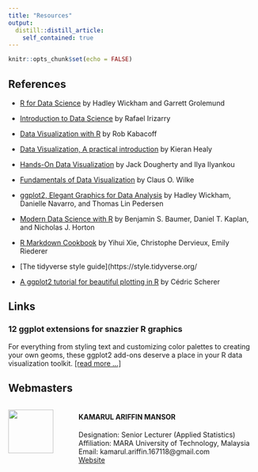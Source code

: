 ```yaml
---
title: "Resources"
output: 
  distill::distill_article:
    self_contained: true
---
```


```r
knitr::opts_chunk$set(echo = FALSE)
```

## References\
- [R for Data Science](https://r4ds.had.co.nz/index.html) by Hadley Wickham and Garrett Grolemund\

- [Introduction to Data Science](https://rafalab.github.io/dsbook/) by Rafael Irizarry\

- [Data Visualization with R](https://rkabacoff.github.io/datavis/) by Rob Kabacoff\

- [Data Visualization, A practical introduction](https://socviz.co/) by Kieran Healy\

- [Hands-On Data Visualization](https://handsondataviz.org/) by Jack Dougherty and Ilya Ilyankou\

- [Fundamentals of Data Visualization](https://clauswilke.com/dataviz/) by Claus O. Wilke\

- [ggplot2, Elegant Graphics for Data Analysis](https://ggplot2-book.org/index.html) by Hadley Wickham, Danielle Navarro, and Thomas Lin Pedersen\

- [Modern Data Science with R](https://mdsr-book.github.io/mdsr2e/) by Benjamin S. Baumer, Daniel T. Kaplan, and Nicholas J. Horton\

- [R Markdown Cookbook](https://bookdown.org/yihui/rmarkdown-cookbook/) by Yihui Xie, Christophe Dervieux, Emily Riederer\

- [The tidyverse style guide](https://style.tidyverse.org/\

- [A ggplot2 tutorial for beautiful plotting in R](https://cedricscherer.netlify.app/2019/08/05/a-ggplot2-tutorial-for-beautiful-plotting-in-r/#toc) by Cédric Scherer\

<!-- [Data Science Cheat Sheets](assets/data-visualization-cheat-sheet.pdf)   -->
<!-- <a href="https://r4ds.had.co.nz/index.html" target="_blank">R for Data Science</a>   -->
<!-- [R for Everyone](assets/R for Everyone.pdf)   -->
<!-- <a href="https://socviz.co/" target="_blank">Data Visualization</a>   -->

## Links\

### 12 ggplot extensions for snazzier R graphics\
For everything from styling text and customizing color palettes to creating your own geoms, these ggplot2 add-ons deserve a place in your R data visualization toolkit. <a href="https://www.infoworld.com/article/3667496/12-ggplot-extensions-for-snazzier-r-graphics.html" target="_blank">[read more ...]</a>\

<!-- ## Group Information\ -->
<!-- Below are information regarding the learners' and mentors' profile. It listed also the possible topics that will be covered during the upcoming webinars.\ -->

<!-- ```{r, echo=FALSE} -->
<!-- library(htmltools) -->
<!-- htmltools::includeHTML("_site/group_info.html") -->
<!-- ``` -->

<!-- ### Load libraries\ -->
<!-- > library(readxl)\ -->
<!-- library(knitr)\ -->
<!-- library(kableExtra)\ -->
<!-- library(tidyverse)\ -->
<!-- library(ggplot2)\ -->
<!-- library(plotly)\ -->
<!-- library(viridis)\ -->
<!-- library(DT) -->

<!-- ```{r include=FALSE} -->
<!-- library(readxl) -->
<!-- library(knitr) -->
<!-- library(kableExtra) -->
<!-- library(tidyverse) -->
<!-- library(ggplot2) -->
<!-- library(plotly) -->
<!-- library(viridis) -->
<!-- library(DT) -->
<!-- ``` -->

<!-- ### Read data\ -->
<!-- ```{r} -->
<!-- learners <- read_excel("data-group.xlsx", -->
<!--     sheet = "learners") -->
<!-- mentors <- read_excel("data-group.xlsx", -->
<!--     sheet = "mentors") -->
<!-- timezone <- read_excel("data-group.xlsx", -->
<!--     sheet = "timezone") -->
<!-- course_outline <- read_excel("data-group.xlsx", -->
<!--     sheet = "course_outline") -->
<!-- ``` -->

<!-- ### View data table\ -->
<!-- ```{r layout="l-screen-inset"} -->
<!-- # Learner's Profile -->
<!-- datatable(learners, options = list( -->
<!--   pageLength = 5, scrollX = TRUE -->
<!-- )) -->
<!-- ``` -->

<!-- ```{r layout="l-screen-inset"} -->
<!-- # Mentor's Profile -->
<!-- datatable(mentors, options = list( -->
<!--   pageLength = 5, scrollX = TRUE -->
<!-- )) -->
<!-- ``` -->

<!-- ```{r layout="l-screen-inset"} -->
<!-- # Timezone GMT -->
<!-- datatable(timezone, options = list( -->
<!--   pageLength = 5, scrollX = TRUE -->
<!-- )) -->
<!-- ``` -->

<!-- ```{r layout="l-screen-inset"} -->
<!-- # Course Outline -->
<!-- datatable(course_outline, options = list( -->
<!--   pageLength = 5, scrollX = TRUE -->
<!-- )) -->
<!-- ``` -->

<!-- ### View data distribution\ -->
<!-- ```{r layout="l-screen-inset"} -->
<!-- learners$`gmt` <- as.factor(learners$`gmt`) -->
<!-- p <- ggplot(learners, aes(x = `gmt`)) + -->
<!--   geom_bar(aes(fill = `gmt`), show.legend = FALSE) + -->
<!--   scale_fill_viridis_d() + -->
<!--   labs(title = "Members' Timezone", subtitle = "(GMT=0)", -->
<!--        caption = "data: Learners Profile", -->
<!--        y = "Number of Members", x = "Timezone Difference") + -->
<!--   theme_minimal() -->
<!-- p <- p + coord_flip() -->
<!-- ggplotly(p) -->
<!-- ``` -->

<!-- ```{r layout="l-screen-inset"} -->
<!-- learners$`level` <- as.factor(learners$`level`) -->
<!-- p1 <- ggplot(learners, aes(x = `level`)) + -->
<!--   geom_bar(aes(fill = `level`), show.legend = FALSE) + -->
<!--   scale_fill_viridis_d() + -->
<!--   labs(title = "Members' Knowledge Level", -->
<!--        caption = "data: Learners Profile", -->
<!--        y = "Number of Members", x = "Knowledge Level") + -->
<!--   theme_minimal() -->
<!-- p1 <- p1 + coord_flip() -->
<!-- ggplotly(p1) -->
<!-- ``` -->

<!-- ```{r layout="l-screen-inset"} -->
<!-- p2 <- ggplot(learners, aes(x = `country`)) + -->
<!--   geom_bar(aes(fill = `country`), show.legend = FALSE) + -->
<!--   scale_fill_viridis_d() + -->
<!--   labs(title = "Members' Country", -->
<!--        caption = "data: Learners Profile", -->
<!--        y = "Number of Members", x = "Country Staying") + -->
<!--   theme_minimal() -->
<!-- p2 <- p2 + coord_flip() -->
<!-- ggplotly(p2) -->
<!-- ``` -->

## Webmasters {.appendix}

:::::: {style="display: flex; "}

::: {.column width="25%"}

![](assets/images/profile.png){width="80%"}

:::

::: {.column width="75%}

#### KAMARUL ARIFFIN MANSOR\
Designation: Senior Lecturer (Applied Statistics)\
Affiliation: MARA University of Technology, Malaysia\
Email: kamarul.ariffin.167118@gmail.com\
[Website](https://ariff118.github.io/kamansor.github.io/)

:::

::::::